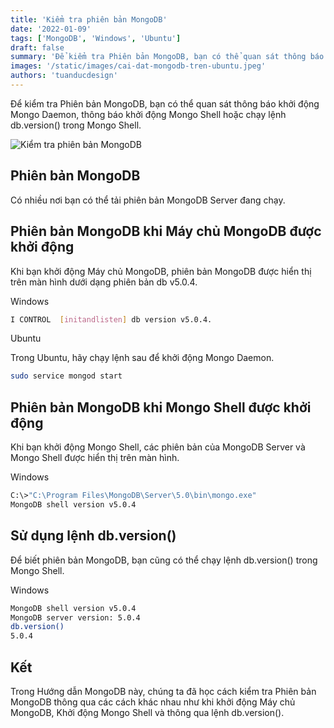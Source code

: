 ```yaml
---
title: 'Kiểm tra phiên bản MongoDB'
date: '2022-01-09'
tags: ['MongoDB', 'Windows', 'Ubuntu']
draft: false
summary: 'Để kiểm tra Phiên bản MongoDB, bạn có thể quan sát thông báo khởi động Mongo Daemon, thông báo khởi động Mongo Shell hoặc chạy lệnh db.version() trong Mongo Shell.'
images: '/static/images/cai-dat-mongodb-tren-ubuntu.jpeg'
authors: 'tuanducdesign'
---
```


Để kiểm tra Phiên bản MongoDB, bạn có thể quan sát thông báo khởi động Mongo Daemon, thông báo khởi động Mongo Shell hoặc chạy lệnh db.version() trong Mongo Shell.

![Kiểm tra phiên bản MongoDB](/static/images/cai-dat-mongodb-tren-ubuntu.jpeg)

## Phiên bản MongoDB

Có nhiều nơi bạn có thể tải phiên bản MongoDB Server đang chạy.

## Phiên bản MongoDB khi Máy chủ MongoDB được khởi động

Khi bạn khởi động Máy chủ MongoDB, phiên bản MongoDB được hiển thị trên màn hình dưới dạng phiên bản db v5.0.4.

Windows

```bash
I CONTROL  [initandlisten] db version v5.0.4.
```

Ubuntu

Trong Ubuntu, hãy chạy lệnh sau để khởi động Mongo Daemon.

```bash
sudo service mongod start
```

## Phiên bản MongoDB khi Mongo Shell được khởi động

Khi bạn khởi động Mongo Shell, các phiên bản của MongoDB Server và Mongo Shell được hiển thị trên màn hình.

Windows

```bash
C:\>"C:\Program Files\MongoDB\Server\5.0\bin\mongo.exe"
MongoDB shell version v5.0.4
```

## Sử dụng lệnh db.version()

Để biết phiên bản MongoDB, bạn cũng có thể chạy lệnh db.version() trong Mongo Shell.

Windows

```bash
MongoDB shell version v5.0.4
MongoDB server version: 5.0.4
db.version()
5.0.4
```

## Kết

Trong Hướng dẫn MongoDB này, chúng ta đã học cách kiểm tra Phiên bản MongoDB thông qua các cách khác nhau như khi khởi động Máy chủ MongoDB, Khởi động Mongo Shell và thông qua lệnh db.version().
